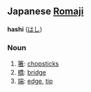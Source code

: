 ==Japanese [[Romaji]]==
'''hashi''' ([[はし]])

===Noun===
# [[箸]]: [[chopstick]]s
# [[橋]]: [[bridge]]
# [[端]]: [[edge]], [[tip]]